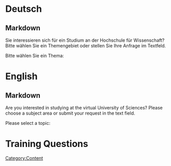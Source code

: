 [[Category:Content]]
= Deutsch =
== Markdown ==
<markdown>
Sie interessieren sich für ein Studium an der Hochschule für Wissenschaft? Bitte wählen Sie ein Themengebiet oder stellen Sie Ihre Anfrage im Textfeld. 


Bitte wählen Sie ein Thema:</markdown>


= English =
== Markdown ==
<markdown>
Are you interested in studying at the virtual University of Sciences? Please choose a subject area or submit your request in the text field.


Please select a topic:</markdown>


= Training Questions =
